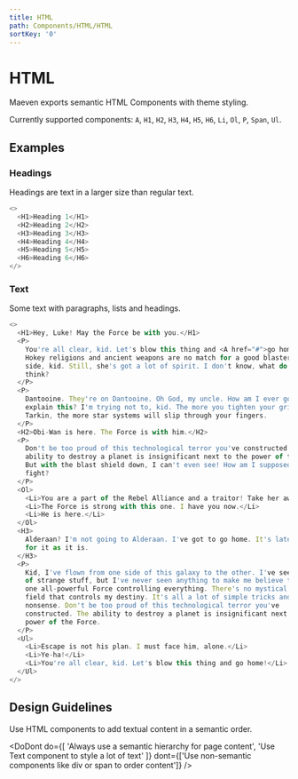 ```yaml
---
title: HTML
path: Components/HTML/HTML
sortKey: '0'
---
```



# HTML

Maeven exports semantic HTML Components with theme styling.

Currently supported components: `A`, `H1`, `H2`, `H3`, `H4`, `H5`, `H6`, `Li`, `Ol`, `P`, `Span`, `Ul`.

## Examples

### Headings

Headings are text in a larger size than regular text.

```js live
<>
  <H1>Heading 1</H1>
  <H2>Heading 2</H2>
  <H3>Heading 3</H3>
  <H4>Heading 4</H4>
  <H5>Heading 5</H5>
  <H6>Heading 6</H6>
</>
```

### Text

Some text with paragraphs, lists and headings.

```js live
<>
  <H1>Hey, Luke! May the Force be with you.</H1>
  <P>
    You're all clear, kid. Let's blow this thing and <A href="#">go home</A>!
    Hokey religions and ancient weapons are no match for a good blaster at your
    side, kid. Still, she's got a lot of spirit. I don't know, what do you
    think?
  </P>
  <P>
    Dantooine. They're on Dantooine. Oh God, my uncle. How am I ever gonna
    explain this? I'm trying not to, kid. The more you tighten your grip,
    Tarkin, the more star systems will slip through your fingers.
  </P>
  <H2>Obi-Wan is here. The Force is with him.</H2>
  <P>
    Don't be too proud of this technological terror you've constructed. The
    ability to destroy a planet is insignificant next to the power of the Force.
    But with the blast shield down, I can't even see! How am I supposed to
    fight?
  </P>
  <Ol>
    <Li>You are a part of the Rebel Alliance and a traitor! Take her away!</Li>
    <Li>The Force is strong with this one. I have you now.</Li>
    <Li>He is here.</Li>
  </Ol>
  <H3>
    Alderaan? I'm not going to Alderaan. I've got to go home. It's late, I'm in
    for it as it is.
  </H3>
  <P>
    Kid, I've flown from one side of this galaxy to the other. I've seen a lot
    of strange stuff, but I've never seen anything to make me believe there's
    one all-powerful Force controlling everything. There's no mystical energy
    field that controls my destiny. It's all a lot of simple tricks and
    nonsense. Don't be too proud of this technological terror you've
    constructed. The ability to destroy a planet is insignificant next to the
    power of the Force.
  </P>
  <Ul>
    <Li>Escape is not his plan. I must face him, alone.</Li>
    <Li>Ye-ha!</Li>
    <Li>You're all clear, kid. Let's blow this thing and go home!</Li>
  </Ul>
</>
```

## Design Guidelines

Use HTML components to add textual content in a semantic order.

<DoDont
  do={[
    'Always use a semantic hierarchy for page content',
    'Use Text component to style a lot of text'
  ]}
  dont={['Use non-semantic components like div or span to order content']}
/>

